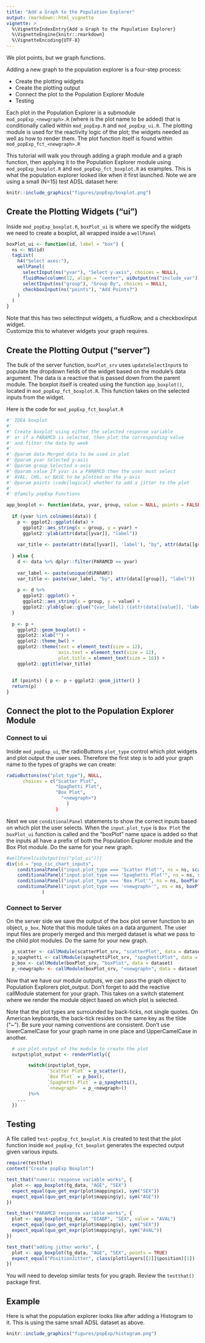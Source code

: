 ```yaml
---
title: "Add a Graph to the Population Explorer"
output: rmarkdown::html_vignette
vignette: >
  %\VignetteIndexEntry{Add a Graph to the Population Explorer}
  %\VignetteEngine{knitr::rmarkdown}
  %\VignetteEncoding{UTF-8}
---
```


We plot points, but we graph functions.

Adding a new graph to the population explorer is a four-step process:

- Create the plotting widgets
- Create the plotting output
- Connect the plot to the Population Explorer Module
- Testing 

Each plot in the Population Explorer is a submodule `mod_popExp_<newgraph>.R` (where <newgraph> is the plot name to be added) that is conditionally called within `mod_popExp.R` and `mod_popExp_ui.R`. The plotting module is used for the reactivity logic of the plot; the widgets needed as well as how to render them. The plot function itself is found within `mod_popExp_fct_<newgraph>.R`

This tutorial will walk you through adding a graph module and a graph function, then applying it to the Population Explorer module using `mod_popExp_boxplot.R` and `mod_popExp_fct_boxplot.R` as examples.
This is what the population explorer looked like when it first launched.  Note we are using a small (N=15) test ADSL dataset here:

```r
knitr::include_graphics("figures/popExp/boxplot.png")
```

## Create the Plotting Widgets ("ui")

Inside `mod_popExp_boxplot.R`, `boxPlot_ui` is where we specify the widgets we need to create a boxplot, all wrapped inside a `wellPanel`
```r
boxPlot_ui <- function(id, label = "box") {
  ns <- NS(id)
  tagList(
    h4("Select axes:"),
    wellPanel(
      selectInput(ns("yvar"), "Select y-axis", choices = NULL),
      fluidRow(column(12, align = "center", uiOutput(ns("include_var")))),
      selectInput(ns("group"), "Group By", choices = NULL),
      checkboxInput(ns("points"), "Add Points?")
    )
  )
}
```

Note that this has two selectInput widgets, a fluidRow, and a checkboxInput widget.<br>
Customize this to whatever widgets your graph requires.

## Create the Plotting Output ("server")

The bulk of the server function, `boxPlot_srv` uses `updateSelectInput`s to populate the dropdown fields of the widget based on the module's data argument. The data is a reactive that is passed down from the parent module. The boxplot itself is created using the function `app_boxplot()`, located in `mod_popExp_fct_boxplot.R`. This function takes on the selected inputs from the widget.

Here is the code for `mod_popExp_fct_boxplot.R`

```r
#' IDEA boxplot
#' 
#' Create boxplot using either the selected response variable
#' or if a PARAMCD is selected, then plot the corresponding value
#' and filter the data by week
#' 
#' @param data Merged data to be used in plot
#' @param yvar Selected y-axis 
#' @param group Selected x-axis 
#' @param value If yvar is a PARAMCD then the user must select 
#' AVAL, CHG, or BASE to be plotted on the y-axis
#' @param points \code{logical} whether to add a jitter to the plot
#' 
#' @family popExp Functions

app_boxplot <- function(data, yvar, group, value = NULL, points = FALSE) {
  
  if (yvar %in% colnames(data)) {
    p <- ggplot2::ggplot(data) + 
      ggplot2::aes_string(x = group, y = yvar) +
      ggplot2::ylab(attr(data[[yvar]], "label"))
    
    var_title <- paste(attr(data[[yvar]], 'label'), "by", attr(data[[group]], "label"))
    
  } else {
    d <- data %>% dplyr::filter(PARAMCD == yvar)
    
    var_label <- paste(unique(d$PARAM))
    var_title <- paste(var_label, "by", attr(data[[group]], "label"))
    
    p <- d %>%
      ggplot2::ggplot() +
      ggplot2::aes_string(x = group, y = value) +
      ggplot2::ylab(glue::glue("{var_label} ({attr(data[[value]], 'label')})"))
  }
  
  p <- p + 
    ggplot2::geom_boxplot() +
    ggplot2::xlab("") +
    ggplot2::theme_bw() +
    ggplot2::theme(text = element_text(size = 12),
                   axis.text = element_text(size = 12),
                   plot.title = element_text(size = 16)) +
    ggplot2::ggtitle(var_title)
  
  
  if (points) { p <- p + ggplot2::geom_jitter() }
  return(p)
}
```

## Connect the plot to the Population Explorer Module

### Connect to ui

Inside `mod_popExp_ui`, the radioButtons `plot_type` control which plot widgets and plot output the user sees. Therefore the first step is to add your graph name to the types of graphs we can create:


```r
radioButtons(ns("plot_type"), NULL, 
      choices = c("Scatter Plot", 
                  "Spaghetti Plot", 
                  "Box Plot",
	                "<newgraph>")
                      )
                  )
```

Next we use `conditionalPanel` statements to show the correct inputs based on which plot the user selects. When the `input.plot_type` is `Box Plot` the `boxPlot_ui` function is called and the "boxPlot" name space is added so that the inputs all have a prefix of both the Population Explorer module and the Box Plot module.  Do the same for your new graph.

```r
#wellPanel(uiOutput(ns("plot_ui")))
div(id = "pop_cic_chart_inputs", 
    conditionalPanel("input.plot_type === 'Scatter Plot'", ns = ns, scatterPlot_ui(ns("scatterPlot"))),
    conditionalPanel("input.plot_type === 'Spaghetti Plot'", ns = ns, spaghettiPlot_ui(ns("spaghettiPlot"))),
    conditionalPanel("input.plot_type === 'Box Plot'", ns = ns, boxPlot_ui(ns("boxPlot"))),
    conditionalPanel("input.plot_type === '<newgraph>'", ns = ns, boxPlot_ui(ns("<newgraph>")))
             )
```


### Connect to Server

On the server side we save the output of the box plot server function to an object, `p_box`. Note that this module takes on a data argument. The user input files are properly merged and this merged dataset is what we pass to the child plot modules. Do the same for your new graph.

```r
  p_scatter <- callModule(scatterPlot_srv, "scatterPlot", data = dataset)
  p_spaghetti <- callModule(spaghettiPlot_srv, "spaghettiPlot", data = dataset)
  p_box <- callModule(boxPlot_srv, "boxPlot", data = dataset)
  p_<newgraph> <- callModule(boxPlot_srv, "<newgraph>", data = dataset)
```

Now that we have our module outputs, we can pass the graph object to Population Explorers plot_output. Don't forget to add the reactive callModule statement for your graph.  This takes on a switch statement where we render the module object based on which plot is selected. 

Note that the plot types are surrounded by back-ticks, not single quotes.  On American keyboards, the back-tick resides on the same key as the tilde ("~").  Be sure your naming conventions are consistent.  Don't use lowerCamelCase for your graph name in one place and UpperCamelCase in another.
  
```r
  # use plot output of the module to create the plot 
  output$plot_output <- renderPlotly({

        switch(input$plot_type,
               `Scatter Plot` = p_scatter(),
               `Box Plot` = p_box(),
               `Spaghetti Plot` = p_spaghetti(),
			   `<newgraph>` = p_<newgraph>()
        )%>% 
    ...
  })
```
## Testing

A file called `test-popExp_fct_boxplot.R` is created to test that the plot function inside `mod_popExp_fct_boxplot` generates the expected output given various inputs.

```r
require(testthat)
context("Create popExp Boxplot")

test_that("numeric response variable works", {
  plot <- app_boxplot(tg_data, "AGE", "SEX")
  expect_equal(quo_get_expr(plot$mapping$x), sym("SEX"))
  expect_equal(quo_get_expr(plot$mapping$y), sym("AGE"))
})

test_that("PARAMCD response variable works", {
  plot <- app_boxplot(tg_data, "DIABP", "SEX", value = "AVAL")
  expect_equal(quo_get_expr(plot$mapping$x), sym("SEX"))
  expect_equal(quo_get_expr(plot$mapping$y), sym("AVAL"))
})

test_that("adding jitter works", {
  plot <- app_boxplot(tg_data, "AGE", "SEX", points = TRUE)
  expect_equal("PositionJitter", class(plot$layers[[2]]$position)[1])
})
```

You will need to develop similar tests for you graph.  Review the `testthat()` package first.

## Example

Here is what the population explorer looks like after adding a Histogram to it.
This is using the same small ADSL dataset as above.

```r
knitr::include_graphics("figures/popExp/histogram.png")
```

